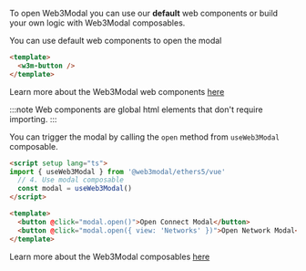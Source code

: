 
To open Web3Modal you can use our **default** web components or build your own logic with Web3Modal composables.

<Tabs>
<TabItem value="components" label="Components">

You can use default web components to open the modal

```html
<template>
  <w3m-button />
</template>
```

Learn more about the Web3Modal web components [here](../../components.mdx)

:::note
Web components are global html elements that don't require importing.
:::

</TabItem>
<TabItem value="composables" label="Composables">

You can trigger the modal by calling the `open` method from `useWeb3Modal` composable.

```html
<script setup lang="ts">
import { useWeb3Modal } from '@web3modal/ethers5/vue'
  // 4. Use modal composable
  const modal = useWeb3Modal()
</script>

<template>
  <button @click="modal.open()">Open Connect Modal</button>
  <button @click="modal.open({ view: 'Networks' })">Open Network Modal</button>
</template>
```

Learn more about the Web3Modal composables [here](../../composables.mdx)

</TabItem>
</Tabs>